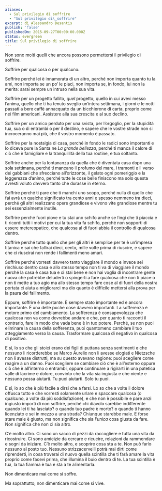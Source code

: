 ```yaml
---
aliases:
  - Sul privilegio di soffrire
  - "Sul privilegio di\_soffrire"
excerpt: di Alessandro Desantis
publish: 'false'
publishedOn: 2015-09-27T00:00:00.000Z
status: evergreen
title: Sul privilegio di soffrire
---
```

Non sono molti quelli che ancora possono permettersi il privilegio di soffrire.

Soffrire per qualcosa o per qualcuno.

Soffrire perché lei è innamorata di un altro, perché non importa quanto tu la ami, non importa se un po’ le piaci, non importa se, in fondo, lui non la merita: sarai sempre un intruso nella sua vita.

Soffrire per un progetto fallito, _quel_ progetto, quello in cui avevi messo l’anima, quello che ti ha tenuto sveglio un’intera settimana, i giorni e le notti passati a bere caffè annacquato da un bicchierone di carta, proprio come nei film americani. Assistere alla sua crescita e al suo declino.

Soffrire per un amico perduto per una svista, per l’orgoglio, per la stupidità tua, sua o di entrambi o per il destino, e sapere che le vostre strade non si incroceranno mai più, che il vostro momento è passato.

Soffrire per la nostalgia di casa, perché in fondo le radici sono importanti e lo diceva pure la Santa ne _La grande bellezza_, perché ti manca il calore di ciò che è famigliare e la tranquillità della tua routine, e tua soltanto.

Soffrire anche per la lontananza da quella che è diventata casa dopo una sola settimana, perché ti mancano il profumo del mare, i tramonti e il verso dei gabbiani che sfrecciano all’orizzonte, il gelato ogni pomeriggio e la leggerezza d’animo, perché tutte le cose belle finiscono ma solo questa avresti voluto davvero tanto che durasse in eterno.

Soffrire perché ti pare che ti manchi uno scopo, perché nulla di quello che fai avrà un qualche significato tra cento anni e spesso nemmeno tra dieci, perché gli altri realizzano opere grandiose e vivono vite grandiose mentre tu sei essenzialmente inutile.

Soffrire perché fuori piove e tu stai uno schifo anche se fingi che ti piaccia e ti ricordi tutti i motivi per cui la tua vita fa schifo, perché non sopporti di essere metereopatico, che qualcosa al di fuori abbia il controllo di qualcosa dentro.

Soffrire perché tutto quello che per gli altri è semplice per te è un’impresa titanica e sai che fallirai dieci, cento, mille volte prima di riuscire, e sapere che ci riuscirai non rende i fallimenti meno amari.

Soffrire perché vorresti davvero tanto viaggiare il mondo e invece sei rinchiuso dentro casa e allo stesso tempo non ti va di viaggiare il mondo perché la casa è casa tua e ci stai bene e non hai voglia di incontrare gente nuova che potrebbe deluderti o spingerti a fare qualcosa che non ti piace o non ti mette a tuo agio ma allo stesso tempo fare cose al di fuori della nostra portata ci aiuta a migliorarci ma dio quanto è difficile mettersi alla prova per la paura del fallimento.

Eppure, soffrire è importante. È sempre stato importante ed è ancora importante. È una delle poche cose davvero importanti. La sofferenza è motore primo del cambiamento. La sofferenza è consapevolezza che qualcosa non va come dovrebbe andare e che, per quanto ti racconti il contrario, fare in modo che vada bene è in tuo potere. Perché, se non puoi eliminare la causa della sofferenza, puoi quantomeno cambiare il tuo atteggiamento verso la causa. Trasformare qualcosa di negativo in qualcosa di positivo.

E sì, lo so che gli stoici erano dei figli di puttana senza sentimenti e che nessuno li ricorderebbe se Marco Aurelio non li avesse elogiati e Nietzsche non li avesse distrutti, ma su questo avevano ragione: puoi scegliere come reagire a un danno. Puoi scegliere se cambiare ciò che è all’esterno oppure ciò che è all’interno o entrambi, oppure continuare a rigirarti in una patetica valle di lacrime e dolore, convinto che la vita sia ingiusta e che niente e nessuno possa aiutarti. Tu puoi aiutarti. Solo tu puoi.

E sì, lo so che è più facile a dirsi che a farsi. Lo so che a volte il dolore offusca tutto e che vorresti solamente urlare e spaccare qualcosa (o qualcuno, a volte dà più soddisfazione), e che non è possibile e pare anzi ingiusto importi di non soffrire, perché chi diavolo sarebbe indifferente quando lei ti ha lasciato? o quando tuo padre è morto? o quando ti hanno licenziato e sei in mezzo a una strada? Chiunque starebbe male. E forse stare male è giusto, ma non significa che sia _l’unica_ cosa giusta da fare. Non significa che non ci sia altro.

C’è molto altro. Ci sono un sacco di pezzi da raccogliere e tutta una vita da ricostruire. Ci sono amicizie da cercare e ricucire, relazioni da rammendare e sogni da iniziare. C’è molto altro, e scoprire cosa sta a te. Non può farlo nessuno al posto tuo. Nessuno strizzacervelli potrà mai dirti come riprenderti, in cosa troverai di nuovo quella scintilla che ti farà amare la vita proprio come facevi prima, che illumina il buio dentro di te. La tua scintilla è tua, la tua fiamma è tua e sta a te alimentarla.

Non dimenticare mai come si soffre.

Ma soprattutto, non dimenticare mai come si vive.
